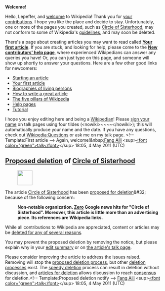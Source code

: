 <article id="31676783" title=User talk:Lepeffer>
	<talkpage id="31676783" title="User talk:Lepeffer">
'''Welcome!'''

Hello, Lepeffer, and [[Wikipedia:Welcome, newcomers|welcome]] to Wikipedia! Thank you for [[Special:Contributions/Lepeffer|your contributions]]. I hope you like the place and decide to stay. Unfortunately, one or more of the pages you created, such as [[Circle of Sisterhood]], may not conform to some of Wikipedia's [[Wikipedia:List of policies|guidelines]], and may soon be deleted. 

There's a page about creating articles you may want to read called '''[[Wikipedia:Your first article|Your first article]]'''. If you are stuck, and looking for help, please come to the '''[[Wikipedia:New contributors' help page|New contributors' help page]]''', where experienced Wikipedians can answer any queries you have! Or, you can just type '''{{t|helpme}}''' on this page, and someone will show up shortly to answer your questions. Here are a few other good links for newcomers:
* [[Wikipedia:Starting an article|Starting an article]]
* [[Wikipedia:Your first article|Your first article]]
* [[Wikipedia:Biographies of living persons|Biographies of living persons]]
* [[Wikipedia:How to write a great article|How to write a great article]]
* [[Wikipedia:Five pillars|The five pillars of Wikipedia]]
* [[Help:Contents|Help pages]]
* [[Wikipedia:Tutorial|Tutorial]]
I hope you enjoy editing here and being a [[Wikipedia:Wikipedians|Wikipedian]]! Please [[Wikipedia:Signatures|sign your name]] on talk pages using four tildes (&lt;nowiki&gt;~~~~&lt;/nowiki&gt;); this will automatically produce your name and the date. If you have any questions, check out [[Wikipedia:Questions]] or ask me on my talk page. &lt;!-- Template:First article --&gt; Again, welcome!&amp;nbsp;[[User:Fang Aili|Fang Aili]] &lt;sup&gt;[[User talk:Fang Aili|&lt;font color=&quot;green&quot;&gt;talk&lt;/font&gt;]]&lt;/sup&gt; 18:05, 4 May 2011 (UTC)
== [[Wikipedia:Proposed deletion|Proposed deletion]] of [[Circle of Sisterhood]] ==
[[Image:Ambox warning yellow.svg|left|link=|48px|]]

The article [[Circle of Sisterhood]] has been [[Wikipedia:Proposed deletion|proposed for deletion]]&amp;#32; because of the following concern:
:'''Non-notable organization. [http://www.google.com/search?sourceid=chrome&amp;ie=UTF-8&amp;q=Ginny+was+aware+that+the+sorority+movement+itself+came+forth+out+of+oppression.+In+the+mid+1800s%2C+women+in+the+United+States+did#q=%22Circle+of+Sisterhood%22&amp;hl=en&amp;prmd=ivns&amp;source=lnms&amp;tbm=nws&amp;ei=8pPBTYPzE67YiALgxeWbAw&amp;sa=X&amp;oi=mode_link&amp;ct=mode&amp;cd=4&amp;ved=0CA4Q_AUoAw&amp;bav=on.2,or.r_gc.r_pw.&amp;fp=44cf8ba1d72a0eb3 Zero] Google news hits for &quot;Circle of Sisterhood&quot;. Moreover, this article is little more than an advertising piece. Its references are Wikipedia links.'''

While all contributions to Wikipedia are appreciated, content or articles may be [[WP:DEL#REASON|deleted for any of several reasons]].

You may prevent the proposed deletion by removing the {{Tlc|proposed deletion/dated}} notice, but please explain why in your [[Help:edit summary|edit summary]] or on [[Talk:Circle of Sisterhood|the article's talk page]].

Please consider improving the article to address the issues raised. Removing {{Tlc|proposed deletion/dated}} will stop the [[Wikipedia:Proposed deletion|proposed deletion process]], but other [[Wikipedia:deletion process|deletion process]]es exist. The [[Wikipedia:Criteria for speedy deletion|speedy deletion]] process can result in deletion without discussion, and [[Wikipedia:Articles for deletion|articles for deletion]] allows discussion to reach [[Wikipedia:Consensus|consensus]] for deletion.&lt;!-- Template:Proposed deletion notify --&gt; [[User:Fang Aili|Fang Aili]] &lt;sup&gt;[[User talk:Fang Aili|&lt;font color=&quot;green&quot;&gt;talk&lt;/font&gt;]]&lt;/sup&gt; 18:05, 4 May 2011 (UTC)
	</talkpage>
</article>